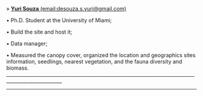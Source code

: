 » [**Yuri Souza** (email:desouza.s.yuri@gmail.com)](https://souzayuri.github.io/)

• Ph.D. Student at the University of Miami;

• Build the site and host it;

• Data manager;

• Measured the canopy cover, organized the location and geographics sites information, seedlings, nearest vegetation, and the fauna diversity and biomass.
_____________________________________________________________________________________________________

_____________________________________________________________________________________________________